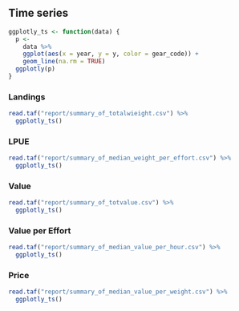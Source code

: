 ## Time series

```r
ggplotly_ts <- function(data) {
  p <-
    data %>%
    ggplot(aes(x = year, y = y, color = gear_code)) +
    geom_line(na.rm = TRUE)
  ggplotly(p)
}
```

### Landings

```r
read.taf("report/summary_of_totalwieight.csv") %>%
  ggplotly_ts()
```

### LPUE

```r
read.taf("report/summary_of_median_weight_per_effort.csv") %>%
  ggplotly_ts()
```

### Value

```r
read.taf("report/summary_of_totvalue.csv") %>%
  ggplotly_ts()
```

### Value per Effort

```r
read.taf("report/summary_of_median_value_per_hour.csv") %>%
  ggplotly_ts()
```

### Price

```r
read.taf("report/summary_of_median_value_per_weight.csv") %>%
  ggplotly_ts()
```
